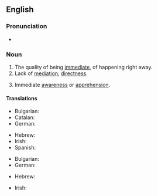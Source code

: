 ==English==

===Pronunciation===
* {{IPA|en|/ɪˈmiːdi.əsi/|/ɪˈmiːdʒəsi/|/əˈ-/}}

===Noun===
{{en-noun|~|immediacies}}

# The quality of being [[immediate]], of happening right away.
# Lack of [[mediation]]; [[direct]]ness.
# {{lb|en|philosophy}} Immediate [[awareness]] or [[apprehension]].

====Translations====
{{trans-top|the quality of being immediate}}
* Bulgarian: {{t+|bg|неотложност|f}}
* Catalan: {{t|ca|immediatesa|f}}
* German: {{t+|de|Dringlichkeit|f}} {{qualifier|of an issue, problem, etc.}}
{{trans-mid}}
* Hebrew: {{t|he|מיידיות|f|tr=miyadiyút}}
* Irish: {{t|ga|neasacht|f}}
* Spanish: {{t|es|inmediatez|f}}
{{trans-bottom}}

{{trans-top|lack of mediation}}
* Bulgarian: {{t+|bg|непосредственост|f}}
* German: {{t+|de|Unmittelbarkeit|f}}
{{trans-mid}}
* Hebrew: {{t|he|אי-אמצעיות|f|tr=í-emtza'iyút}}
{{trans-bottom}}

{{trans-top|philosophy: immediate awareness or apprehension}}
* Irish: {{t|ga|neamh-mheánacht|f}}
{{trans-mid}}
{{trans-bottom}}